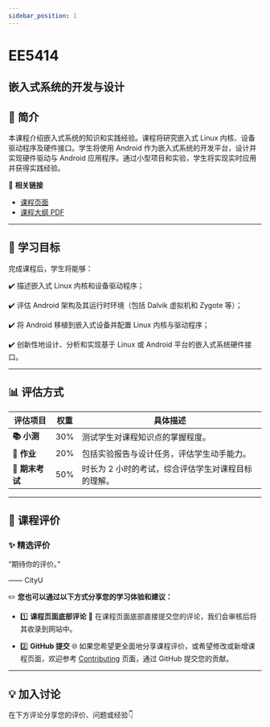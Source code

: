 ```yaml
---
sidebar_position: 1
---
```


# EE5414
## 嵌入式系统的开发与设计

## **📘 简介**
本课程介绍嵌入式系统的知识和实践经验。课程将研究嵌入式 Linux 内核、设备驱动程序及硬件接口。学生将使用 Android 作为嵌入式系统的开发平台，设计并实现硬件驱动与 Android 应用程序。通过小型项目和实验，学生将实现实时应用并获得实践经验。

🔗 **相关链接**
- [课程页面](https://www.cityu.edu.hk/catalogue/pg/202425/course/EE5414.htm)
- [课程大纲 PDF](https://www.cityu.edu.hk/catalogue/pg/202425/course/EE5414.pdf)

---

## **🎯 学习目标**

完成课程后，学生将能够：

✔️ 描述嵌入式 Linux 内核和设备驱动程序；

✔️ 评估 Android 架构及其运行时环境（包括 Dalvik 虚拟机和 Zygote 等）；

✔️ 将 Android 移植到嵌入式设备并配置 Linux 内核与驱动程序；

✔️ 创新性地设计、分析和实现基于 Linux 或 Android 平台的嵌入式系统硬件接口。

---

## **📊 评估方式**

| **评估项目**          | **权重** | **具体描述**                                                                                       |
|----------------------|---------|---------------------------------------------------------------------------------------------------|
| **📚 小测**            | 30%     | 测试学生对课程知识点的掌握程度。                                                                    |
| **📝 作业**           | 20%     | 包括实验报告与设计任务，评估学生动手能力。                                                           |
| **📖 期末考试**       | 50%     | 时长为 2 小时的考试，综合评估学生对课程目标的理解。                                                  |

---

## **💬 课程评价**

### ✨ **精选评价**
<div className={commentStyles.commentBox}>
    <p className={commentStyles.commentText}>
        “期待你的评价。”
    </p>
    <p className={commentStyles.commentAuthor}>—— CityU</p>
</div>

✏️ **您也可以通过以下方式分享您的学习体验和建议：**

- 1️⃣ **课程页面底部评论**
💬 在课程页面底部直接提交您的评论，我们会审核后将其收录到网站中。

- 2️⃣ **GitHub 提交**
🌐 如果您希望更全面地分享课程评价，或希望修改或新增课程页面，欢迎参考 [Contributing](https://penjc.github.io/cityU-navigator/contributing) 页面，通过 GitHub 提交您的贡献。

---

## **💡 加入讨论**

在下方评论分享您的评价、问题或经验👇
<Utterances />

